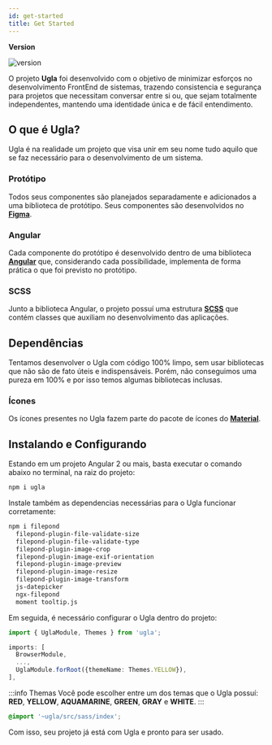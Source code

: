 ```yaml
---
id: get-started
title: Get Started
---
```


**Version**

![version](https://img.shields.io/npm/v/ugla)

O projeto **Ugla** foi desenvolvido com o objetivo de minimizar esforços no desenvolvimento FrontEnd de sistemas, trazendo consistencia e segurança para projetos que necessitam conversar entre si ou, que sejam totalmente independentes, mantendo uma identidade única e de fácil entendimento.

## O que é Ugla?
Ugla é na realidade um projeto que visa unir em seu nome tudo aquilo que se faz necessário para o desenvolvimento de um sistema.

### Protótipo
Todos seus componentes são planejados separadamente e adicionados a uma biblioteca de protótipo. Seus componentes são desenvolvidos no [**Figma**](https://www.figma.com/).

### Angular
Cada componente do protótipo é desenvolvido dentro de uma biblioteca [**Angular**](https://angular.io/) que, considerando cada possibilidade, implementa de forma prática o que foi previsto no protótipo.

### SCSS
Junto a biblioteca Angular, o projeto possuí uma estrutura [**SCSS**](https://sass-lang.com/) que contém classes que auxiliam no desenvolvimento das aplicações.

## Dependências
Tentamos desenvolver o Ugla com código 100% limpo, sem usar bibliotecas que não são de fato úteis e indispensáveis. Porém, não conseguimos uma pureza em 100% e por isso temos algumas bibliotecas inclusas.

### Ícones
Os ícones presentes no Ugla fazem parte do pacote de ícones do [**Material**](https://material.io/resources/icons/?style=baseline).

## Instalando e Configurando
Estando em um projeto Angular 2 ou mais, basta executar o comando abaixo no terminal, na raiz do projeto:

```bash
npm i ugla
```

Instale também as dependencias necessárias para o Ugla funcionar corretamente:

```bash
npm i filepond
  filepond-plugin-file-validate-size
  filepond-plugin-file-validate-type
  filepond-plugin-image-crop
  filepond-plugin-image-exif-orientation
  filepond-plugin-image-preview
  filepond-plugin-image-resize
  filepond-plugin-image-transform
  js-datepicker
  ngx-filepond
  moment tooltip.js
```

Em seguida, é necessário configurar o Ugla dentro do projeto:

```jsx title="path/src/app/app.module.ts"
import { UglaModule, Themes } from 'ugla';
```

```typescript {4} title="path/src/app/app.module.ts"
imports: [
  BrowserModule,
  ...,
  UglaModule.forRoot({themeName: Themes.YELLOW}),
],
```

:::info Themas
Você pode escolher entre um dos temas que o Ugla possuí: **RED**, **YELLOW**, **AQUAMARINE**, **GREEN**, **GRAY** e **WHITE**.
:::

```scss title="path/style.scss"
@import '~ugla/src/sass/index';
```

Com isso, seu projeto já está com Ugla e pronto para ser usado.
